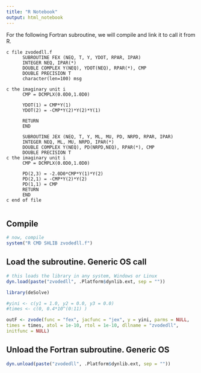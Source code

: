 ```yaml
---
title: "R Notebook"
output: html_notebook
---
```


For the following Fortran subroutine, we will compile and link it to call it from R.

```
c file zvodedll.f
      SUBROUTINE FEX (NEQ, T, Y, YDOT, RPAR, IPAR)
      INTEGER NEQ, IPAR(*)
      DOUBLE COMPLEX Y(NEQ), YDOT(NEQ), RPAR(*), CMP
      DOUBLE PRECISION T
      character(len=100) msg
      
c the imaginary unit i
      CMP = DCMPLX(0.0D0,1.0D0)
      
      YDOT(1) = CMP*Y(1)
      YDOT(2) = -CMP*Y(2)*Y(2)*Y(1)
      
      RETURN
      END
      
      SUBROUTINE JEX (NEQ, T, Y, ML, MU, PD, NRPD, RPAR, IPAR)
      INTEGER NEQ, ML, MU, NRPD, IPAR(*)
      DOUBLE COMPLEX Y(NEQ), PD(NRPD,NEQ), RPAR(*), CMP
      DOUBLE PRECISION T
c the imaginary unit i
      CMP = DCMPLX(0.0D0,1.0D0)
      
      PD(2,3) = -2.0D0*CMP*Y(1)*Y(2)
      PD(2,1) = -CMP*Y(2)*Y(2)
      PD(1,1) = CMP
      RETURN
      END
c end of file
    
```    

## Compile
```r
# now, compile
system("R CMD SHLIB zvodedll.f")
```

## Load the subroutine. Generic OS call
```r
# this loads the library in any system, Windows or Linux
dyn.load(paste("zvodedll", .Platform$dynlib.ext, sep = ""))
```


```r
library(deSolve)

#yini <- c(y1 = 1.0, y2 = 0.0, y3 = 0.0)
#times <- c(0, 0.4*10^(0:11) )

outF <- zvode(func = "fex", jacfunc = "jex", y = yini, parms = NULL,
times = times, atol = 1e-10, rtol = 1e-10, dllname = "zvodedll",
initfunc = NULL)
```

## Unload the Fortran subroutine. Generic OS
```r
dyn.unload(paste("zvodedll", .Platform$dynlib.ext, sep = ""))
```

